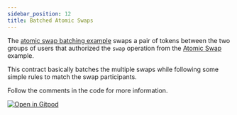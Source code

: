 ```yaml
---
sidebar_position: 12
title: Batched Atomic Swaps
---
```


The [atomic swap batching example] swaps a pair of tokens between the two groups
of users that authorized the `swap` operation from the [Atomic Swap] example. 

This contract basically batches the multiple swaps while following some simple
rules to match the swap participants.

Follow the comments in the code for more information.

[![Open in Gitpod](https://gitpod.io/button/open-in-gitpod.svg)][oigp]

[oigp]: https://gitpod.io/#https://github.com/stellar/soroban-examples/tree/v0.5.0

[Atomic Swap]: atomic-swap.mdx

[atomic swap batching example]: https://github.com/stellar/soroban-examples/tree/v0.5.0/atomic_multiswap